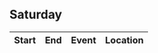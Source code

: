 ## Saturday

| Start       | End         | Event                                                                             | Location          |
| ----------- | ----------- | --------------------------------------------------------------------------------- | ----------------- |